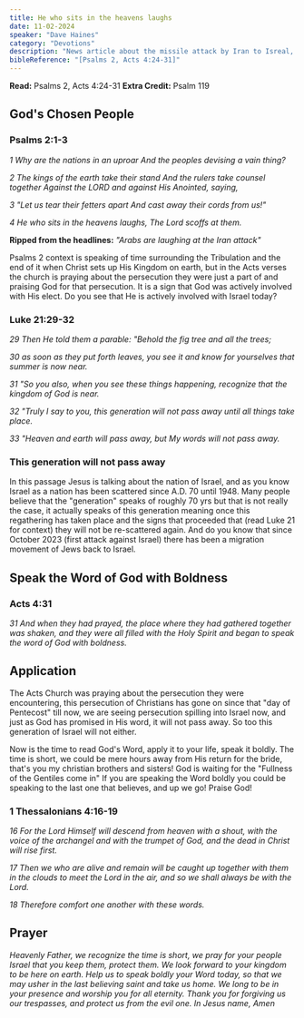 ```yaml
---
title: He who sits in the heavens laughs
date: 11-02-2024
speaker: "Dave Haines"
category: "Devotions"
description: "News article about the missile attack by Iran to Isreal, Arab nations laughing"
bibleReference: "[Psalms 2, Acts 4:24-31]"
---
```


**Read:** Psalms 2, Acts 4:24-31
**Extra Credit:** Psalm 119

## God's Chosen People
### Psalms 2:1-3
*1 Why are the nations in an uproar And the peoples devising a vain thing?*

*2 The kings of the earth take their stand And the rulers take counsel together Against the LORD and against His Anointed, saying,*

*3 "Let us tear their fetters apart And cast away their cords from us!"*

*4 He who sits in the heavens laughs, The Lord scoffs at them.*

**Ripped from the headlines:** *"Arabs are laughing at the Iran attack"*

Psalms 2 context is speaking of time surrounding the Tribulation and the end of it when Christ sets up His Kingdom on earth, but in the Acts verses the church is praying about the persecution they were just a part of and praising God for that persecution.  It is a sign that God was actively involved with His elect. Do you see that He is actively involved with Israel today?

### Luke 21:29-32
*29 Then He told them a parable: "Behold the fig tree and all the trees;*

*30 as soon as they put forth leaves, you see it and know for yourselves that summer is now near.*

*31 "So you also, when you see these things happening, recognize that the kingdom of God is near.*

*32 "Truly I say to you, this generation will not pass away until all things take place.*

*33 "Heaven and earth will pass away, but My words will not pass away.*

### This generation will not pass away
In this passage Jesus is talking about the nation of Israel, and as you know Israel as a nation has been scattered since A.D. 70 until 1948.  Many people believe that the "generation" speaks of roughly 70 yrs but that is not really the case, it actually speaks of this generation meaning once this regathering has taken place and the signs that proceeded that (read Luke 21 for context) they will not be re-scattered again. And do you know that since October 2023 (first attack against Israel) there has been a migration movement of Jews back to Israel.


## Speak the Word of God with Boldness
### Acts 4:31
*31 And when they had prayed, the place where they had gathered together was shaken, and they were all filled with the Holy Spirit and began to speak the word of God with boldness.*


## Application
The Acts Church was praying about the persecution they were encountering, this persecution of Christians has gone on since that "day of Pentecost" till now, we are seeing persecution spilling into Israel now, and just as God has promised in His word, it will not pass away.  So too this generation of Israel will not either.



Now is the time to read God's Word, apply it to your life, speak it boldly.  The time is short, we could be mere hours away from His return for the bride, that's you my christian brothers and sisters! God is waiting for the "Fullness of the Gentiles come in"  If you are speaking the Word boldly you could be speaking to the last one that believes, and up we go! Praise God!



### 1 Thessalonians 4:16-19
*16 For the Lord Himself will descend from heaven with a shout, with the voice of the archangel and with the trumpet of God, and the dead in Christ will rise first.*

*17 Then we who are alive and remain will be caught up together with them in the clouds to meet the Lord in the air, and so we shall always be with the Lord.*

*18 Therefore comfort one another with these words.*



## Prayer

*Heavenly Father, we recognize the time is short, we pray for your people Israel that you keep them, protect them.  We look forward to your kingdom to be here on earth.  Help us to speak boldly your Word today, so that we may usher in the last believing saint and take us home.  We long to be in your presence and worship you for all eternity.  Thank you for forgiving us our trespasses, and protect us from the evil one. In Jesus name, Amen*